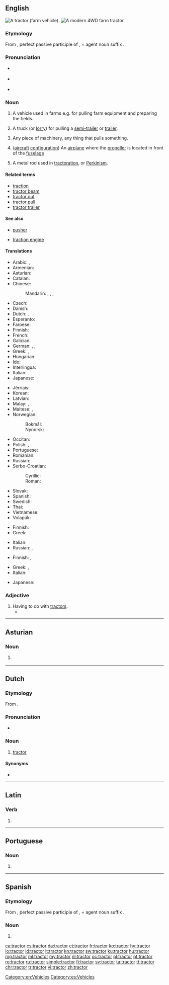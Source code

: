 ==English==
{{wikipedia}}
[[Image:Massey Ferguson 175 red tractor September 2005.jpg|thumb|right|A tractor (farm vehicle).]]
[[Image:Modern-tractor.jpg|thumb|A modern 4WD farm tractor]]

===Etymology===
From {{etyl|la|en}} {{term|tractus|lang=la}}, perfect passive participle of {{term|trahere||to pull|lang=la}}, + agent noun suffix {{term|-or|lang=la}}.

===Pronunciation===
* {{a|UK}} {{IPA|/ˈtræktə/|lang=en}}
* {{a|US}} {{IPA|/ˈtræktəɹ/|lang=en}}
* {{audio|en-us-tractor.ogg|Audio (US)|lang=en}}

===Noun===
{{en-noun}}

# {{context|agriculture|lang=en}} A vehicle used in farms e.g. for pulling farm equipment and preparing the fields.
# {{context|US|lang=en}} A truck (or [[lorry]]) for pulling a [[semi-trailer]] or [[trailer]].<!-- we don't use this in Australia - not sure about UK -->
# Any piece of machinery, any thing that pulls something.
# {{context|aviation|lang=en}} ([[aircraft]] [[configuration]]) An [[airplane]] where the [[propeller]] is located in front of the [[fuselage]]
# {{context|archaic|lang=en}} A metal rod used in [[tractoration]], or [[Perkinism]].

====Related terms====
* [[traction]]
* [[tractor beam]]
* [[tractor out]]
* [[tractor pull]]
* [[tractor trailer]]

====See also====
* {{sense|aviation}} [[pusher]]
* {{sense|agriculture}} [[traction engine]]

====Translations====
{{trans-top|farm vehicle}}
* Arabic: {{t|ar|جرار|m|tr=jaraar}}, {{t|ar|تراكتور|m|tr=taraaktuur}}
* Armenian: {{t|hy|տրակտոր|tr=traktor|sc=Armn}}
* Asturian: {{t|ast|tractor|m}}
* Catalan: {{t+|ca|tractor|m}}
* Chinese:
*: Mandarin: {{t|cmn|拖拉機|sc=Hani}}, {{t+|cmn|拖拉机|tr=tuōlājī|sc=Hani}}, {{t|cmn|鐵牛|sc=Hani}}, {{t+|cmn|铁牛|tr=tiěniú|sc=Hani}}
* Czech: {{t|cs|traktor|m}}
* Danish: {{t+|da|traktor}}
* Dutch: {{t+|nl|tractor|m}}, {{t+|nl|trekker|m}}
* Esperanto: {{t|eo|traktoro}}
* Faroese: {{t|fo|traktorur|m}}
* Finnish: {{t+|fi|traktori}}
* French: {{t+|fr|tracteur|m}}
* Galician: {{t|gl|tractor|m}}
* German: {{t+|de|Traktor|m}}, {{qualifier|North German}} {{t+|de|Trecker|m}}, {{t+|de|Schlepper|m}}
* Greek: {{t+|el|ελκυστήρας|m|tr=elkystíras}}, {{qualifier|colloquial}} {{t+|el|τρακτέρ|n|tr=traktér}}
* Hungarian: {{t+|hu|traktor}}
* Ido: {{t+|io|traktoro}}
* Interlingua: {{t|ia|tractor}}
* Italian: {{t+|it|trattore|m}}
* Japanese: {{t|ja|トラクター|tr=torakutā}}
{{trans-mid}}
* Jèrriais: {{t|roa-jer|tracteu|m}}
* Korean: {{t|ko|트랙타|tr=teuraekteo|sc=Hang}}
* Latvian: {{t|lv|traktors}}
* Malay: {{t|ms|traktor}}, {{t|ms|tarakihana}}
* Maltese: {{t|mt|mutur tal-ħart}}, {{t|mt|trekter}}
* Norwegian:
*: Bokmål: {{t|nb|traktor|m}}
*: Nynorsk: {{t|nn|traktor|m}}
* Occitan: {{t+|oc|tractor|m}}
* Polish: {{t+|pl|traktor|m}}, {{t+|pl|ciągnik|m}}
* Portuguese: {{t+|pt|trator|m}}
* Romanian: {{t+|ro|tractor|n}}
* Russian: {{t+|ru|трактор|m|tr=tráktor}}
* Serbo-Croatian:
*: Cyrillic: {{t|sh|трактор|m}}
*: Roman: {{t+|sh|traktor|m}}
* Slovak: {{t|sk|traktor|m}}
* Spanish: {{t|es|tractor|m}}
* Swedish: {{t+|sv|traktor}}
* Thai: {{t|th|รถแทรกเตอร์|tr=rót-trâek-dtêr}}
* Vietnamese: {{t+|vi|máy kéo}}
* Volapük: {{t|vo|träktor}}
{{trans-bottom}}

{{trans-top|truck (or lorry) for pulling a trailer}}
* Finnish: {{t+|fi|vetoauto}}
* Greek: {{t+|el|γερανός|m|tr=geranós}}
{{trans-mid}}
* Italian: {{t+|it|motrice|f}}
* Russian: {{t+|ru|трактор-тягач|m|tr=tráktor-tjagáč}}, {{t+|ru|тягач|m|tr=tjagáč}}
{{trans-bottom}}

{{trans-top|any piece of machinery that pulls something}}
* Finnish: {{t|fi|vetolaite}}, {{t+|fi|veturi}}
{{trans-mid}}
* Greek: {{t+|el|γερανός|m|tr=geranós}}, {{t+|el|ελκυστήρας|m|tr=elkystíras}}
* Italian: {{t+|it|motrice|f}}
{{trans-bottom}}

{{trans-top|aircraft configuration}}
* Japanese: {{t|ja|牽引式飛行機|tr=けんいんしきひこうき, ken'inshiki hikōki|sc=Jpan}}
{{trans-mid}}
{{trans-bottom}}

===Adjective===
{{en-adj|-}}

# Having to do with [[tractor]]s.
#* {{quote-magazine|title=An internet of airborne things|date=2012-12-01|volume=405|issue=8813|page=3 (Technology Quarterly)|magazine=[[w:The Economist|The Economist]]|url=http://www.economist.com/news/technology-quarterly/21567193-networking-enthusiasts-dream-building-drone-powered-internet-carry-objects
|passage=A farmer could place an order for a new '''tractor''' part by text message and pay for it by mobile money-transfer. A supplier many miles away would then take the part to the local matternet station for airborne dispatch via drone.}}

[[Category:en:Vehicles]]

----

==Asturian==

===Noun===
{{ast-noun|m|tractores}}

# {{label|ast|agriculture}} {{l/en|tractor}} {{gloss|farm vehicle}}

----

==Dutch==

===Etymology===
From {{etyl|en|nl}} {{term|tractor|lang=en}}.

===Pronunciation===
* {{audio|Nl-tractor.ogg|Audio|lang=nl}}

===Noun===
{{nl-noun|m|-:en|pl2=-s|tractortje}}

# [[#English|tractor]] {{gloss|agricultural vehicle}}

====Synonyms====
* {{l|nl|trekker}}

----

==Latin==

===Verb===
{{la-verb-form|tractor}}

# {{conjugation of|tractō||1|s|pres|pass|ind|lang=la}}

----

==Portuguese==

===Noun===
{{pt-noun|m|es}}

# {{obsolete spelling of|trator|lang=pt}}

----

==Spanish==

===Etymology===
From {{etyl|la|es}} {{term|tractus|lang=la}}, perfect passive participle of {{term|trahere||to pull|lang=la}}, + agent noun suffix {{term|-or|lang=la}}.

===Noun===
{{es-noun|m|es}}

# {{l|en|tractor}}

[[Category:es:Vehicles]]

[[ca:tractor]]
[[cs:tractor]]
[[da:tractor]]
[[et:tractor]]
[[fr:tractor]]
[[ko:tractor]]
[[hy:tractor]]
[[io:tractor]]
[[id:tractor]]
[[it:tractor]]
[[kn:tractor]]
[[sw:tractor]]
[[ku:tractor]]
[[hu:tractor]]
[[mg:tractor]]
[[ml:tractor]]
[[my:tractor]]
[[nl:tractor]]
[[oc:tractor]]
[[pl:tractor]]
[[pt:tractor]]
[[ro:tractor]]
[[ru:tractor]]
[[simple:tractor]]
[[fi:tractor]]
[[sv:tractor]]
[[ta:tractor]]
[[tt:tractor]]
[[chr:tractor]]
[[tr:tractor]]
[[vi:tractor]]
[[zh:tractor]]